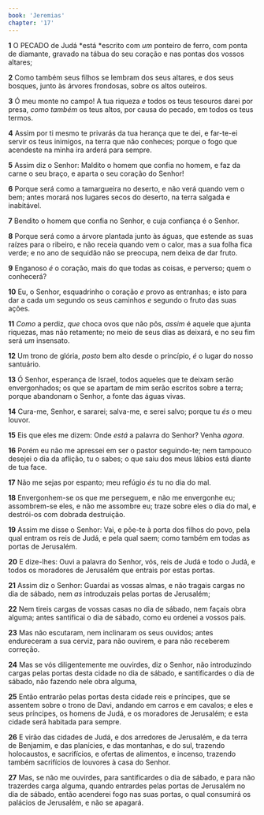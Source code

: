 ```yaml
---
book: 'Jeremias'
chapter: '17'
---
```


**1** O PECADO de Judá *está *escrito com _um_ ponteiro de ferro, com ponta de diamante, gravado na tábua do seu coração e nas pontas dos vossos altares;

**2** Como também seus filhos se lembram dos seus altares, e dos seus bosques, junto às árvores frondosas, sobre os altos outeiros.

**3** Ó meu monte no campo! A tua riqueza _e_ todos os teus tesouros darei por presa, _como também_ os teus altos, por causa do pecado, em todos os teus termos.

**4** Assim por ti mesmo te privarás da tua herança que te dei, e far-te-ei servir os teus inimigos, na terra que não conheces; porque o fogo que acendeste na minha ira arderá para sempre.

**5** Assim diz o Senhor: Maldito o homem que confia no homem, e faz da carne o seu braço, e aparta o seu coração do Senhor!

**6** Porque será como a tamargueira no deserto, e não verá quando vem o bem; antes morará nos lugares secos do deserto, na terra salgada e inabitável.

**7** Bendito o homem que confia no Senhor, e cuja confiança é o Senhor.

**8** Porque será como a árvore plantada junto às águas, que estende as suas raízes para o ribeiro, e não receia quando vem o calor, mas a sua folha fica verde; e no ano de sequidão não se preocupa, nem deixa de dar fruto.

**9** Enganoso _é_ o coração, mais do que todas as coisas, e perverso; quem o conhecerá?

**10** Eu, o Senhor, esquadrinho o coração _e_ provo as entranhas; e isto para dar a cada um segundo os seus caminhos _e_ segundo o fruto das suas ações.

**11** _Como_ a perdiz, _que_ choca ovos que não pôs, _assim_ é aquele que ajunta riquezas, mas não retamente; no meio de seus dias as deixará, e no seu fim será _um_ insensato.

**12** Um trono de glória, _posto_ bem alto desde o princípio, _é_ o lugar do nosso santuário.

**13** Ó Senhor, esperança de Israel, todos aqueles que te deixam serão envergonhados; os que se apartam de mim serão escritos sobre a terra; porque abandonam o Senhor, a fonte das águas vivas.

**14** Cura-me, Senhor, e sararei; salva-me, e serei salvo; porque tu _és_ o meu louvor.

**15** Eis que eles me dizem: Onde _está_ a palavra do Senhor? Venha _agora_.

**16** Porém eu não me apressei em ser o pastor seguindo-te; nem tampouco desejei o dia da aflição, tu o sabes; o que saiu dos meus lábios está diante de tua face.

**17** Não me sejas por espanto; meu refúgio _és_ tu no dia do mal.

**18** Envergonhem-se os que me perseguem, e não me envergonhe eu; assombrem-se eles, e não me assombre eu; traze sobre eles o dia do mal, e destrói-os com dobrada destruição.

**19** Assim me disse o Senhor: Vai, e põe-te à porta dos filhos do povo, pela qual entram os reis de Judá, e pela qual saem; como também em todas as portas de Jerusalém.

**20** E dize-lhes: Ouvi a palavra do Senhor, vós, reis de Judá e todo o Judá, e todos os moradores de Jerusalém que entrais por estas portas.

**21** Assim diz o Senhor: Guardai as vossas almas, e não tragais cargas no dia de sábado, nem _as_ introduzais pelas portas de Jerusalém;

**22** Nem tireis cargas de vossas casas no dia de sábado, nem façais obra alguma; antes santificai o dia de sábado, como eu ordenei a vossos pais.

**23** Mas não escutaram, nem inclinaram os seus ouvidos; antes endureceram a sua cerviz, para não ouvirem, e para não receberem correção.

**24** Mas se vós diligentemente me ouvirdes, diz o Senhor, não introduzindo cargas pelas portas desta cidade no dia de sábado, e santificardes o dia de sábado, não fazendo nele obra alguma,

**25** Então entrarão pelas portas desta cidade reis e príncipes, que se assentem sobre o trono de Davi, andando em carros e em cavalos; e eles e seus príncipes, os homens de Judá, e os moradores de Jerusalém; e esta cidade será habitada para sempre.

**26** E virão das cidades de Judá, e dos arredores de Jerusalém, e da terra de Benjamim, e das planícies, e das montanhas, e do sul, trazendo holocaustos, e sacrifícios, e ofertas de alimentos, e incenso, trazendo também sacrifícios de louvores à casa do Senhor.

**27** Mas, se não me ouvirdes, para santificardes o dia de sábado, e para não trazerdes carga alguma, quando entrardes pelas portas de Jerusalém no dia de sábado, então acenderei fogo nas suas portas, o qual consumirá os palácios de Jerusalém, e não se apagará.
